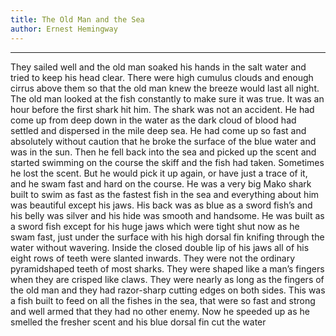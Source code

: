 ```yaml
---
title: The Old Man and the Sea 
author: Ernest Hemingway 
---
```

---
They sailed well and the old man soaked his hands in the salt water and tried to keep
his head clear. There were high cumulus clouds and enough cirrus above them so that
the old man knew the breeze would last all night. The old man looked at the fish
constantly to make sure it was true.
It was an hour before the first shark hit him.
The shark was not an accident. He had come up from deep down in the water as the
dark cloud of blood had settled and dispersed in the mile deep sea. He had come up so
fast and absolutely without caution that he broke the surface of the blue water and was
in the sun. Then he fell back into the sea and picked up the scent and started swimming
on the course the skiff and the fish had taken.
Sometimes he lost the scent. But he would pick it up again, or have just a trace of it,
and he swam fast and hard on the course. He was a very big Mako shark built to swim
as fast as the fastest fish in the sea and everything about him was beautiful except his
jaws. His back was as blue as a sword fish’s and his belly was silver and his hide was
smooth and handsome. He was built as a sword fish except for his huge jaws which
were tight shut now as he swam fast, just under the surface with his high dorsal fin
knifing through the water without wavering. Inside the closed double lip of his jaws all of
his eight rows of teeth were slanted inwards. They were not the ordinary pyramidshaped teeth of most sharks. They were shaped like a man’s fingers when they are
crisped like claws. They were nearly as long as the fingers of the old man and they had
razor-sharp cutting edges on both sides. This was a fish built to feed on all the fishes in
the sea, that were so fast and strong and well armed that they had no other enemy. Now
he speeded up as he smelled the fresher scent and his blue dorsal fin cut the water